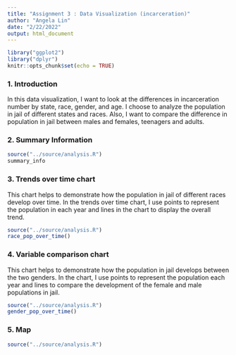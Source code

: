 ```yaml
---
title: "Assignment 3 : Data Visualization (incarceration)"
author: "Angela Lin"
date: "2/22/2022"
output: html_document
---
```


```r
library("ggplot2")
library("dplyr")
knitr::opts_chunk$set(echo = TRUE)
```

### 1. Introduction

In this data visualization, I want to look at the differences in incarceration number by state, race, gender, and age. I choose to analyze the population in jail of different states and races. Also, I want to compare the difference in population in jail between males and females, teenagers and adults.

### 2. Summary Information

```r
source("../source/analysis.R")
summary_info
```

### 3. Trends over time chart

This chart helps to demonstrate how the population in jail of different races develop over time. In the trends over time chart, I use points to represent the population in each year and lines in the chart to display the overall trend.

```r
source("../source/analysis.R")
race_pop_over_time()
```

### 4. Variable comparison chart

This chart helps to demonstrate how the population in jail develops between the two genders. In the chart, I use points to represent the population each year and lines to compare the development of the female and male populations in jail.

```r
source("../source/analysis.R")
gender_pop_over_time()
```

### 5. Map

```r
source("../source/analysis.R")

```
